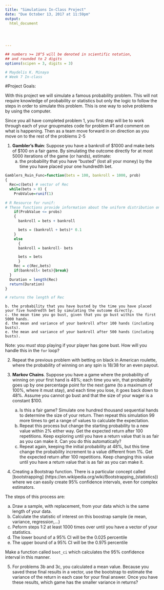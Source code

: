 ```yaml
---
title: "Simulations In-Class Project"
date: "Due October 13, 2017 at 11:59pm"
output:
  html_document
  
  


---
```


<style type="text/css">
.table {

    width: 80%;
    margin-left:10%; 
    margin-right:10%;
}
</style>
```r
## numbers >= 10^5 will be denoted in scientific notation,
## and rounded to 2 digits
options(scipen = 3, digits = 3)
```

``` r
# Maydelis K. Minaya 
# Week 7 In-class

```


#Project Goals:



With this project we will simulate a famous probability problem. This will not require knowledge of probability or statistics but only the logic to follow the steps in order to simulate this problem. This is one way to solve problems by using the computer. 


Since you all have completed problem 1, you first step will be to work through each of your groupmates code for problem #1 and comment on what is happening. Then as a team move forward in on direction as you move on to the rest of the problems 2-5

 1. **Gambler's Ruin**: Suppose you have a bankroll of $1000 and make bets of $100 on a fair game. By simulating the outcome directly for at most 5000 iterations of the game (or hands), estimate:
    a. the probability that you have "busted" (lost all your money) by the time you have placed your one hundredth bet. 

``` r
Gamblers_Ruin_Func=function(bets = 100, bankroll = 1000, prob)
{
  Rec=c(bets) # vector of Rec
  while(bets > 0) {
    ProbValue=runif(1)
    
# R Resource for runif:
# These functions provide information about the uniform distribution on the interval from min to max. 
    if(ProbValue <= probs)
    {
      bankroll = bets + bankroll

      bets = (bankroll + bets)* 0.1
    }
    else
      {
      bankroll = bankroll- bets

      bets = bets
      }
    Rec = c(Rec,bets)
    if(bankroll< bets){break}
  }
  Duration = length(Rec)
  return(Duration)
}

# returns the length of Rec
```
    
    
    b. the probability that you have busted by the time you have placed your five hundredth bet by simulating the outcome directly. 
    c. the mean time you go bust, given that you go bust within the first 5000 hands.
    d. the mean and variance of your bankroll after 100 hands (including busts).
    e. the mean and variance of your bankroll after 500 hands (including busts).
 
Note: you *must* stop playing if your player has gone bust. How will you handle this in the `for` loop?

2. Repeat the previous problem with betting on black in American roulette, where the probability of winning on any spin is 18/38 for an even payout.

3. **Markov Chains**. Suppose you have a game where the probability of winning on your first hand is 48%; each time you win, that probability goes up by one percentage point for the next game (to a maximum of 100%, where it must stay), and each time you lose, it goes back down to 48%. Assume you cannot go bust and that the size of your wager is a constant $100.
    a. Is this a fair game? Simulate one hundred thousand sequential hands to determine the size of your return. Then repeat this simulation 99 more times to get a range of values to calculate the expectation.
    b. Repeat this process but change the starting probability to a new value within 2% either way. Get the expected return after 100 repetitions. Keep exploring until you have a return value that is as fair as you can make it. Can you do this automatically?
    c. Repeat again, keeping the initial probability at 48%, but this time change the probability increment to a value different from 1%. Get the expected return after 100 repetitions. Keep changing this value until you have a return value that is as fair as you can make it. 


4. Creating a Bootstrap function. There is a particular concept called [bootstrapping]
(https://en.wikipedia.org/wiki/Bootstrapping_(statistics)) where we can easily create 95% confidence intervals, even for complex estimators.

The steps of this process are:

  a. Draw a sample, with replacement, from your data which is the same length of your data.
  b. Calculate the statistic of interest on this boostrap sample (ie mean, variance, regression,...)
  c. Peform steps 1:2 at least 1000 times over until you have a vector of your statistics. 
  d. The lower bound of a 95% CI will be the 0.025 percentile
  e. The upper bound of a 95% CI will be the 0.975 percentile

Make a function called `boot_ci` which calculates the 95% confidence interval in this manner. 

5. For problems 3b and 3c, you calculated a mean value. Because you saved these final results in a vector, use the bootstrap to estimate the variance of the return in each case for your final answer. Once you have these results, which game has the smaller variance in returns?